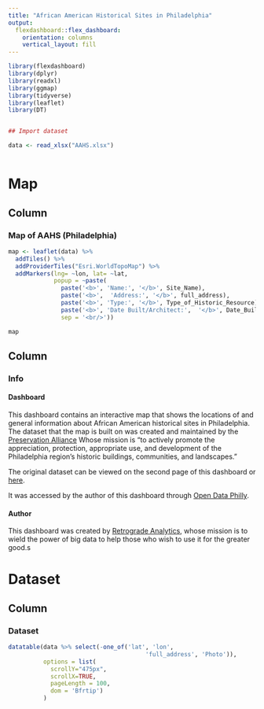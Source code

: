 ---
title: "African American Historical Sites in Philadelphia"
output: 
  flexdashboard::flex_dashboard:
    orientation: columns
    vertical_layout: fill
---

```{r setup, include=FALSE}
library(flexdashboard)
library(dplyr)
library(readxl)
library(ggmap)
library(tidyverse)
library(leaflet)
library(DT)


## Import dataset

data <- read_xlsx("AAHS.xlsx")



```

# Map

Column {data-width=650}
-----------------------------------------------------------------------

### Map of AAHS (Philadelphia)


```{r}

map <- leaflet(data) %>%
  addTiles() %>%
  addProviderTiles("Esri.WorldTopoMap") %>%
  addMarkers(lng= ~lon, lat= ~lat, 
             popup = ~paste(
               paste('<b>', 'Name:', '</b>', Site_Name), 
               paste('<b>',  'Address:', '</b>', full_address),
               paste('<b>', 'Type:', '</b>', Type_of_Historic_Resource),
               paste('<b>', 'Date Built/Architect:',  '</b>', Date_Built_Architect),
               sep = '<br/>'))

map

```

Column {data-width=350}
-----------------------------------------------------------------------

### Info

#### Dashboard

This dashboard contains an interactive map that shows the locations of and general information about African American historical sites in Philadelphia. The dataset that the map is built on was created and maintained by the [Preservation Alliance](http://www.preservationalliance.com/) Whose mission is "to actively promote the appreciation, protection, appropriate use, and development of the Philadelphia region's historic buildings, communities, and landscapes."

The original dataset can be viewed on the second page of this dashboard or [here](http://www.preservationalliance.com/inventory-african-american-historic-sites/). 

It was accessed by the author of this dashboard through [Open Data Philly](https://www.opendataphilly.org/).

#### Author

This dashboard was created by [Retrograde Analytics](https://www.retrograde-analytics.com/), whose mission is to wield the power of big data to help those who wish to use it for the greater good.s


# Dataset

Column {data-width=1000}
-----------------------------------------------------------------------

### Dataset

```{r}

datatable(data %>% select(-one_of('lat', 'lon', 
                                       'full_address', 'Photo')),
          options = list(
            scrollY="475px",
            scrollX=TRUE, 
            pageLength = 100,
            dom = 'Bfrtip')
          )


```

